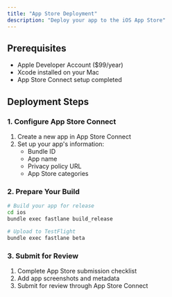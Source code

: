 ```yaml
---
title: "App Store Deployment"
description: "Deploy your app to the iOS App Store"
---
```


## Prerequisites

- Apple Developer Account ($99/year)
- Xcode installed on your Mac
- App Store Connect setup completed

## Deployment Steps

### 1. Configure App Store Connect

1. Create a new app in App Store Connect
2. Set up your app's information:
   - Bundle ID
   - App name
   - Privacy policy URL
   - App Store categories

### 2. Prepare Your Build

```bash
# Build your app for release
cd ios
bundle exec fastlane build_release

# Upload to TestFlight
bundle exec fastlane beta
```

### 3. Submit for Review

1. Complete App Store submission checklist
2. Add app screenshots and metadata
3. Submit for review through App Store Connect
